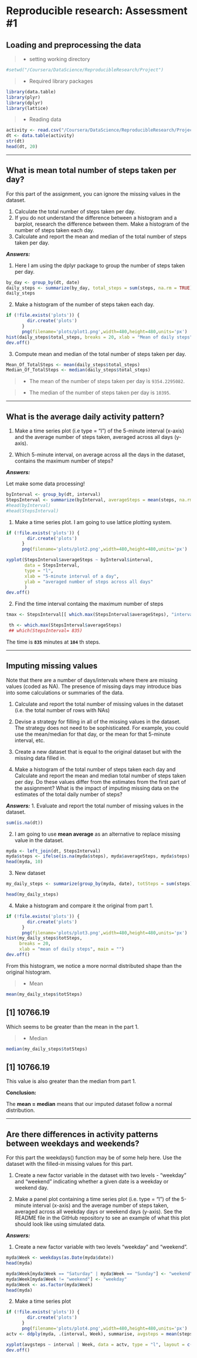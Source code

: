 Reproducible research: Assessment #1
=========================================

## Loading and preprocessing the data 

>* setting working directory

```r
#setwd("/Coursera/DataScience/ReproducibleResearch/Project")
```

>* Required library packages

```r
library(data.table)
library(plyr)
library(dplyr)
library(lattice)
```

>* Reading data
```r
activity <- read.csv("/Coursera/DataScience/ReproducibleResearch/Project/activity.csv")
dt <- data.table(activity)
str(dt)
head(dt, 20)
```


------

## What is mean total number of steps taken per day?

For this part of the assignment, you can ignore the missing values in the dataset.

1. Calculate the total number of steps taken per day.
2. If you do not understand the difference between a histogram and a barplot, research the difference between them. Make a histogram of the number of steps taken each day.
3. Calculate and report the mean and median of the total number of steps taken per day.

***Answers:***

1. Here I am using the dplyr package to group the number of steps taken per day.

```r
by_day <- group_by(dt, date)
daily_steps <- summarize(by_day, total_steps = sum(steps, na.rm = TRUE))
daily_steps

```

2. Make a histogram of the number of steps taken each day.

```r
if (!file.exists('plots')) {
        dir.create('plots')
      }
      png(filename='plots/plot1.png',width=480,height=480,units='px')
hist(daily_steps$total_steps, breaks = 20, xlab = "Mean of daily steps", main = " ")
dev.off()
```

3. Compute mean and median of the total number of steps taken per day.

```r
Mean_Of_TotalSteps <- mean(daily_steps$total_steps)
Median_Of_TotalSteps <- median(daily_steps$total_steps)

```

>* The mean of the number of steps taken per day is ```9354.2295082```.

>* The median of the number of steps taken per day is ```10395```.

-------

## What is the average daily activity pattern?

1. Make a time series plot (i.e type = "l") of the 5-minute interval (x-axis) and the average number of steps taken, averaged across all days (y-axis).

2. Which 5-minute interval, on average across all the days in the dataset, contains the maximum number of steps?

***Answers:***

Let make some data processing!
```r
byInterval <- group_by(dt, interval)
StepsInterval <- summarize(byInterval, averageSteps = mean(steps, na.rm = T))
#head(byInterval)
#head(StepsInterval)

```

1. Make a time series plot.
I am going to use lattice plotting system.


```r
if (!file.exists('plots')) {
        dir.create('plots')
      }
      png(filename='plots/plot2.png',width=480,height=480,units='px')

xyplot(StepsInterval$averageSteps ~ byInterval$interval,
       data = StepsInterval,
       type = "l",
       xlab = "5-minute interval of a day",
       ylab = "averaged number of steps across all days"
       )
dev.off()

```
2. Find the time interval containg the maximum number of steps 
```r
tmax <- StepsInterval[[ which.max(StepsInterval$averageSteps), "interval"]]

 th <- which.max(StepsInterval$averageSteps)
 ## which(StepsInterval= 835)
```

The time is **```835```** minutes at **```104```** th steps.

------

## Imputing missing values

Note that there are a number of days/intervals where there are missing values (coded as NA). The presence of missing days may introduce bias into some calculations or summaries of the data.

1. Calculate and report the total number of missing values in the dataset (i.e. the total number of rows with NAs)

2. Devise a strategy for filling in all of the missing values in the dataset. The strategy does not need to be sophisticated. For example, you could use the mean/median for that day, or the mean for that 5-minute interval, etc.

3. Create a new dataset that is equal to the original dataset but with the missing data filled in.

4. Make a histogram of the total number of steps taken each day and Calculate and report the mean and median total number of steps taken per day. Do these values differ from the estimates from the first part of the assignment? What is the impact of imputing missing data on the estimates of the total daily number of steps?

***Answers:***
1. Evaluate and report the total number of missing values in the dataset.

```r
sum(is.na(dt))
```
2. I am going to use **mean average** as an alternative to replace missing value in the dataset.
```r
myda <- left_join(dt, StepsInterval)
myda$steps <- ifelse(is.na(myda$steps), myda$averageSteps, myda$steps)
head(myda, 10)
```
3. New dataset

```r
my_daily_steps <- summarize(group_by(myda, date), totSteps = sum(steps))

head(my_daily_steps)

```
4. Make a histogram and compare it the original from part 1.

```r
if (!file.exists('plots')) {
        dir.create('plots')
      }
      png(filename='plots/plot3.png',width=480,height=480,units='px')
hist(my_daily_steps$totSteps,
     breaks = 20,
     xlab = "mean of daily steps", main = "")
dev.off()
```
From this histogram, we notice a more normal distributed shape than the original histogram.

>* Mean

```r
mean(my_daily_steps$totSteps)
```
## [1] 10766.19

 Which seems to be greater than the mean in the part 1.
 
 >* Median

```r
median(my_daily_steps$totSteps)
```
## [1] 10766.19
This value is also greater than the median from part 1.

**Conclusion:**

The **mean = median** means that our imputed dataset follow a normal distribution. 

---------

## Are there differences in activity patterns between weekdays and weekends?

For this part the weekdays() function may be of some help here. Use the dataset with the filled-in missing values for this part.

1. Create a new factor variable in the dataset with two levels - "weekday" and "weekend" indicating whether a given date is a weekday or weekend day.

2. Make a panel plot containing a time series plot (i.e. type = "l") of the 5-minute interval (x-axis) and the average number of steps taken, averaged across all weekday days or weekend days (y-axis). See the README file in the GitHub repository to see an example of what this plot should look like using simulated data.

***Answers:***

1. Create a new factor variable with two levels "weekday" and "weekend".

```r
myda$Week <- weekdays(as.Date(myda$date))
head(myda)

myda$Week[myda$Week == "Saturday" | myda$Week == "Sunday"] <- "weekend"
myda$Week[myda$Week != "weekend"] <- "weekday"
myda$Week <- as.factor(myda$Week)
head(myda)

```
2. Make a time series plot

```r
if (!file.exists('plots')) {
        dir.create('plots')
      }
      png(filename='plots/plot4.png',width=480,height=480,units='px')
actv <- ddply(myda, .(interval, Week), summarise, avgsteps = mean(steps))

xyplot(avgsteps ~ interval | Week, data = actv, type = "l", layout = c(1, 2), ylab = "Number of steps")
dev.off()
```


